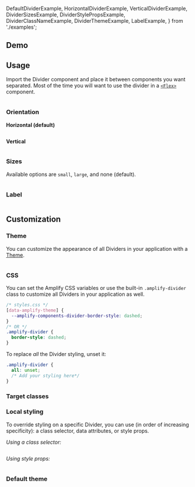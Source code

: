   DefaultDividerExample,
  HorizontalDividerExample,
  VerticalDividerExample,
  DividerSizesExample,
  DividerStylePropsExample,
  DividerClassNameExample,
  DividerThemeExample,
  LabelExample,
} from './examples';

## Demo

<DividerDemo />

## Usage

Import the Divider component and place it between components you want separated. Most of the time you will want to use the divider in a [`<Flex>`](../components/flex) component.

<Example>
  <DefaultDividerExample />
  <ExampleCode>

```jsx file=./examples/DefaultDividerExample.tsx

```

  </ExampleCode>
</Example>

### Orientation

**Horizontal (default)**

<Example>
  <HorizontalDividerExample />
  <ExampleCode>

```jsx file=./examples/HorizontalDividerExample.tsx

```

  </ExampleCode>
</Example>

**Vertical**

<Example>
  <VerticalDividerExample />
  <ExampleCode>

```jsx file=./examples/VerticalDividerExample.tsx

```

  </ExampleCode>
</Example>

### Sizes

Available options are `small`, `large`, and none (default).

<Example>
  <DividerSizesExample />
  <ExampleCode>

```jsx file=./examples/DividerSizesExample.tsx

```

  </ExampleCode>
</Example>

### Label

<Example>
  <LabelExample />
  <ExampleCode>

```jsx file=./examples/LabelExample.tsx

```

  </ExampleCode>
</Example>

## Customization

### Theme

<ThemeAlert />

You can customize the appearance of all Dividers in your application with a [Theme](/theming).

<Example>
  <DividerThemeExample />
  <ExampleCode>

```jsx file=./examples/DividerThemeExample.tsx

```

  </ExampleCode>
</Example>

### CSS

You can set the Amplify CSS variables or use the built-in `.amplify-divider` class to customize all Dividers in your application as well.

<Example>
  <Divider className="border-style-override" />
  <ExampleCode>

```css
/* styles.css */
[data-amplify-theme] {
  --amplify-components-divider-border-style: dashed;
}
/* OR */
.amplify-divider {
  border-style: dashed;
}
```

</ExampleCode>
</Example>

To replace _all_ the Divider styling, unset it:

```css
.amplify-divider {
  all: unset;
  /* Add your styling here*/
}
```

### Target classes

<ComponentStyleDisplay componentName="Divider" />

### Local styling

To override styling on a specific Divider, you can use (in order of increasing specificity): a class selector, data attributes, or style props.

_Using a class selector:_

<Example>
  <DividerClassNameExample />
  <ExampleCode>

```jsx file=./examples/DividerClassNameExample.tsx

```

  </ExampleCode>
</Example>

_Using style props:_

<Example>
  <DividerStylePropsExample />
  <ExampleCode>

```jsx file=./examples/DividerStylePropsExample.tsx

```

  </ExampleCode>
</Example>

### Default theme

```ts file=../../../../../../packages/ui/src/theme/tokens/components/divider.ts

```

